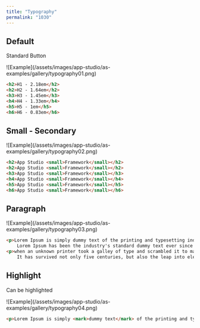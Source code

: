```yaml
---
title: "Typography"
permalink: "1030"
---
```


## Default

Standard Button

<Frame>![Example](/assets/images/app-studio/as-examples/gallery/typography01.png)</Frame>

```html
<h2>H1 - 2.18em</h2>
<h2>H2 - 1.64em</h2>
<h3>H3 - 1.45em</h3>
<h4>H4 - 1.33em</h4>
<h5>H5 - 1em</h5>
<h6>H6 - 0.83em</h6>
```

## Small - Secondary

<Frame>![Example](/assets/images/app-studio/as-examples/gallery/typography02.png)</Frame>

```html
<h2>App Studio <small>Framework</small></h2>
<h2>App Studio <small>Framework</small></h2>
<h3>App Studio <small>Framework</small></h3>
<h4>App Studio <small>Framework</small></h4>
<h5>App Studio <small>Framework</small></h5>
<h6>App Studio <small>Framework</small></h6>
```

## Paragraph

<Frame>![Example](/assets/images/app-studio/as-examples/gallery/typography03.png)</Frame>

```html
<p>Lorem Ipsum is simply dummy text of the printing and typesetting industry.
    Lorem Ipsum has been the industry's standard dummy text ever since the 1500s</p>
<p>when an unknown printer took a galley of type and scrambled it to make a type specimen book.
    It has survived not only five centuries, but also the leap into electronic typesetting</p>
```

## Highlight

Can be highlighted

<Frame>![Example](/assets/images/app-studio/as-examples/gallery/typography04.png)</Frame>

```html
<p>Lorem Ipsum is simply <mark>dummy text</mark> of the printing and typesetting industry.</p>
```